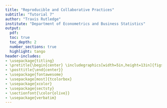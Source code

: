 ```yaml
---
title: "Reproducible and Collaborative Practices"
subtitle: "Tutorial 7"
author: "Travis Rutledge"
institute: "Department of Econometrics and Business Statistics"
output:
  pdf:
  toc: true
  toc_depth: 2
  number_sections: true
  highlight: tango
header-includes:
- \usepackage{titling}
- \pretitle{\begin{center} \includegraphics[width=5in,height=13in]{figs/fron
- \posttitle{\end{center}}
- \usepackage{fontawesome}
- \usepackage[most]{tcolorbox}
- \usepackage{xcolor}
- \usepackage{sectsty}
- \sectionfont{\color{olive}}
- \usepackage{verbatim}
---
```


